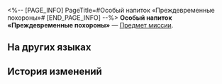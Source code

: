 <%-- [PAGE_INFO]
PageTitle=#Особый напиток «Преждевременные похороны»#
[END_PAGE_INFO] --%>
{{Предмет Инфобокс
|id          = 150017
|Изображение = Предмет Особый напиток «Преждевременные похороны».png
|Тип         = Предмет миссии
|Инвентарь   = Миссии
|Редкость    = 3
|Эффект      = 
|Описание    = Особый коктейль, приготовленный специально для вас искусным барменом Галлахером.
}}
{{Описание|1=''«Этот бокал "Преждевременных похорон" для тебя, {{MC|ж=мечтательница|м=мечтатель}}...<br />За застывшее время».''}}
'''Особый напиток «Преждевременные похороны»''' — [[Предмет миссии]].

==На других языках==
{{На других языках
|en   = Special Drink "The Premature Burial"
|zhs  = 特调「过早的埋葬」
|zht  = 特調「過早的埋葬」
|ja   = 特製モクテル「早すぎる埋葬」
|ko   = 스페셜 블렌드 「성급한 매장」
|es   = Bebida especial "Entierro prematuro"
|fr   = Boisson spéciale «&nbsp;Funérailles prématurées&nbsp;»
|ru   = Особый напиток «Преждевременные похороны»
|th   = เครื่องดื่มสูตรพิเศษ "ฝังกลบก่อนกาล"
|vi   = Thức Uống Đặc Sắc "Chôn Cất Quá Sớm"
|de   = Spezialgetränk „Das vorzeitige Begräbnis“
|id   = Racikan Khusus "Penguburan Awal"
|pt   = Drinque especial "O Enterro Prematuro"
}}

==История изменений==
{{История изменений|3.5}}